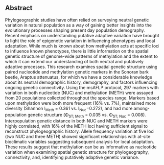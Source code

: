## Abstract

Phylogeographic studies have often relied on surveying neutral genetic variation in natural population as a way of gaining better insights into the evolutionary processes shaping present day population demography. Recent emphasis on understanding putative adaptive variation have brought to light the role of epigenetic variation in influencing phenotypes and local adaptation. While much is known about how methylation acts at specific loci to influence known phenotypes, there is little information on the spatial genetic structure of genome-wide patterns of methylation and the extent to which it can extend our understanding of both neutral and putatively adaptive processes.  This research examines spatial genetic structure using paired nucleotide and methylation genetic markers in the Sonoran bark beetle, Araptus attenuatus, for which we have a considerable knowledge about its neutral demographic history, demography, and factors influencing ongoing genetic connectivity.  Using the msAFLP protocol, 297 markers with variation in both nucleotide (NUC) and methylation (METH) were assayed from 20 populations collected throughout the species range.  Markers based upon methylation were both more frequent (16% vs. 7%), maintained more diversity (Shannon I<sub>Meth</sub> = 0.361 vs. I<sub>Nuc</sub>=0.272), and had more among-population genetic structure (Φ<sub>ST; Meth</sub> = 0.035 vs. Φ<sub>ST; Nuc</sub> = 0.008).  Interpopulation genetic distance in both NUC and METH markers were highly correlated, with 16% of the METH loci having sufficient signal to reconstruct phylogeographic history.  Allele frequency variation at five loci (two NUC and three METH) showed significant relationships with at-site bioclimatic variables suggesting subsequent analysis for local adaptation.  These results suggest that methylation can be as informative as nucleotide variation when examining spatial genetic structure for phylogeography, connectivity, and, identifying putatively adaptive genetic variance.
